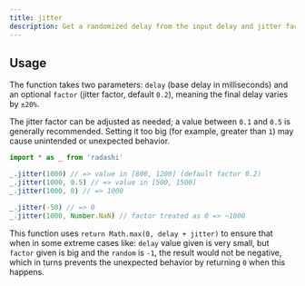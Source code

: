```yaml
---
title: jitter
description: Get a randomized delay from the input delay and jitter factor.
---
```


## Usage

The function takes two parameters: `delay` (base delay in milliseconds) and an optional `factor` (jitter factor, default `0.2`), meaning the final delay varies by `±20%`.

The jitter factor can be adjusted as needed; a value between `0.1` and `0.5` is generally recommended. Setting it too big (for example, greater than `1`) may cause unintended or unexpected behavior.

```ts
import * as _ from 'radashi'

_.jitter(1000) // => value in [800, 1200] (default factor 0.2)
_.jitter(1000, 0.5) // => value in [500, 1500]
_.jitter(1000, 0) // => 1000

_.jitter(-50) // => 0
_.jitter(1000, Number.NaN) // factor treated as 0 => ~1000
```

This function uses `return Math.max(0, delay + jitter)` to ensure that when in some extreme cases like: `delay` value given is very small, but `factor` given is big and the `random` is `-1`, the result would not be negative, which in turns prevents the unexpected behavior by returning `0` when this happens.
